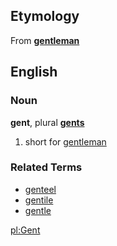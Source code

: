 ==Etymology==
From '''[[gentleman]]'''

==English==
===Noun===
'''gent''', plural '''[[gents]]'''

# short for [[gentleman]]

===Related Terms===
*[[genteel]]
*[[gentile]]
*[[gentle]]

[[pl:Gent]]